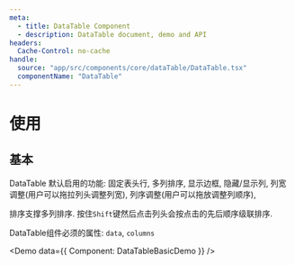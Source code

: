 ```yaml
---
meta:
  - title: DataTable Component
  - description: DataTable document, demo and API
headers:
  Cache-Control: no-cache
handle:
  source: "app/src/components/core/dataTable/DataTable.tsx"
  componentName: "DataTable"
---
```



# 使用

## 基本

DataTable 默认启用的功能: 固定表头行, 多列排序, 显示边框, 隐藏/显示列, 列宽调整(用户可以拖拉列头调整列宽), 列序调整(用户可以拖放调整列顺序),

排序支撑多列排序. 按住`Shift`键然后点击列头会按点击的先后顺序级联排序.

DataTable组件必须的属性: `data`, `columns`

<Demo data={{ Component: DataTableBasicDemo }} />
